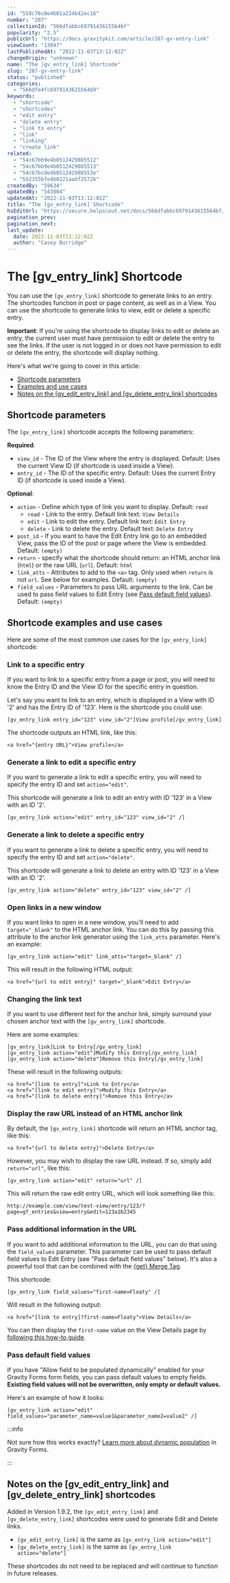 ```yaml
---
id: "558c76c0e4b01a224b42ec16"
number: "287"
collectionId: "566dfabbc6979143615564bf"
popularity: "2.5"
publicUrl: "https://docs.gravitykit.com/article/287-gv-entry-link"
viewCount: "13047"
lastPublishedAt: "2022-11-03T13:12:02Z"
changeOrigin: "unknown"
name: "The [gv_entry_link] Shortcode"
slug: "287-gv-entry-link"
status: "published"
categories: 
  - "566dfe4fc6979143615564d9"
keywords: 
  - "shortcode"
  - "shortcodes"
  - "edit entry"
  - "delete entry"
  - "link to entry"
  - "link"
  - "linking"
  - "create link"
related: 
  - "54c67bb9e4b0512429885512"
  - "54c67bb9e4b0512429885513"
  - "54c67bcde4b051242988553e"
  - "552355bfe4b0221aadf2572b"
createdBy: "59634"
updatedBy: "543004"
updatedAt: "2022-11-03T13:12:02Z"
title: "The [gv_entry_link] Shortcode"
hsEditUrl: "https://secure.helpscout.net/docs/566dfabbc6979143615564bf/article/558c76c0e4b01a224b42ec16"
pagination_prev: 
pagination_next: 
last_update:
  date: 2022-11-03T13:12:02Z
  author: "Casey Burridge"
---
```


# The [gv_entry_link] Shortcode

You can use the `[gv_entry_link]` shortcode to generate links to an entry. The shortcodes function in post or page content, as well as in a View. You can use the shortcode to generate links to view, edit or delete a specific entry.

**Important**<span style="font-weight: normal;">: If you're using the shortcode to display links to edit or delete an entry, the current user must have permission to edit or delete the entry</span> to see the links. If the user is not logged in or does not have permission to edit or delete the entry, the shortcode will display nothing.

Here's what we're going to cover in this article:

- [Shortcode parameters](#shortcode-parameters)
- [Examples and use cases](#examples)
- [Notes on the \[gv\_edit\_entry\_link\] and \[gv\_delete\_entry\_link\] shortcodes](#notes)

## Shortcode parameters

The `[gv_entry_link]` shortcode accepts the following parameters:

**Required**:

- `view_id` - The ID of the View where the entry is displayed. Default: Uses the current View ID (if shortcode is used inside a View).
- `entry_id` - The ID of the specific entry. Default: Uses the current Entry ID (if shortcode is used inside a View).

**Optional**:

- `action` - Define which type of link you want to display. Default: `read`
   - `read` - Link to the entry. Default link text: `View Details`
   - `edit` - Link to edit the entry. Default link text: `Edit Entry`
   - `delete` - Link to delete the entry. Default text: `Delete Entry`
- `post_id` - If you want to have the Edit Entry link go to an embedded View, pass the ID of the post or page where the View is embedded. Default: `(empty)`
- `return` - specify what the shortcode should return: an HTML anchor link (`html`) or the raw URL (`url`). Default: `html`
- `link_atts` - Attributes to add to the `<a>` tag. Only used when `return` is not `url`. See below for examples. Default: `(empty)`
- `field_values` - Parameters to pass URL arguments to the link. Can be used to pass field values to Edit Entry (see [Pass default field values](#field-values)). Default: `(empty)`

## Shortcode examples and use cases

Here are some of the most common use cases for the `[gv_entry_link]` shortcode:

### Link to a specific entry

If you want to link to a specific entry from a page or post, you will need to know the Entry ID and the View ID for the specific entry in question.

Let's say you want to link to an entry, which is displayed in a View with ID '2' and has the Entry ID of '123'. Here is the shortcode you could use:

```
[gv_entry_link entry_id="123" view_id="2"]View profile[/gv_entry_link]
```

The shortcode outputs an HTML link, like this:

```
<a href="{entry URL}">View profile</a>
```

### Generate a link to edit a specific entry

If you want to generate a link to edit a specific entry, you will need to specify the entry ID and set `action="edit"`.

This shortcode will generate a link to edit an entry with ID '123' in a View with an ID '2'.

```
[gv_entry_link action="edit" entry_id="123" view_id="2" /]
```

### Generate a link to delete a specific entry

If you want to generate a link to delete a specific entry, you will need to specify the entry ID and set `action="delete"`.

This shortcode will generate a link to delete an entry with ID '123' in a View with an ID '2'.

```
[gv_entry_link action="delete" entry_id="123" view_id="2" /]
```

### Open links in a new window

If you want links to open in a new window, you'll need to add `target="_blank"` to the HTML anchor link. You can do this by passing this attribute to the anchor link generator using the `link_atts` parameter. Here's an example:

```
[gv_entry_link action="edit" link_atts="target=_blank" /]
```

This will result in the following HTML output:

```
<a href="{url to edit entry}" target="_blank">Edit Entry</a>
```

### Changing the link text

If you want to use different text for the anchor link, simply surround your chosen anchor text with the `[gv_entry_link]` shortcode.

Here are some examples:

```
[gv_entry_link]Link to Entry[/gv_entry_link]
[gv_entry_link action="edit"]Modify this Entry[/gv_entry_link]
[gv_entry_link action="delete"]Remove this Entry[/gv_entry_link]
```

These will result in the following outputs:

```
<a href="[link to entry]">Link to Entry</a>
<a href="[link to edit entry]">Modify this Entry</a>
<a href="[link to delete entry]">Remove this Entry</a>
```

### Display the raw URL instead of an HTML anchor link

By default, the `[gv_entry_link]` shortcode will return an HTML anchor tag, like this:

```
<a href="{url to delete entry}">Delete Entry</a>
```

However, you may wish to display the raw URL instead. If so, simply add `return="url"`, like this:

```
[gv_entry_link action="edit" return="url" /]
```

This will return the raw edit entry URL, which will look something like this:

```
http://example.com/view/test-view/entry/123/?page=gf_entries&view=entry&edit=123a1b2345
```

### Pass additional information in the URL

If you want to add additional information to the URL, you can do that using the `field_values` parameter. This parameter can be used to pass default field values to Edit Entry (see "Pass default field values" below). It's also a powerful tool that can be combined with the [{get} Merge Tag](https://docs.gravitykit.com/article/314-the-get-merge-tag).

This shortcode:

```
[gv_entry_link field_values="first-name=Floaty" /]
```

Will result in the following output:

```
<a href="[link to entry]?first-name=Floaty">View Details</a>
```

You can then display the `first-name` value on the View Details page by [following this how-to guide](https://docs.gravitykit.com/article/315-using-the-get-merge-tags-with-gvlogic-to-display-a-persons-name-in-a-custom-content-widget).

### Pass default field values <a id="field-values"></a>

If you have "Allow field to be populated dynamically" enabled for your Gravity Forms form fields, you can pass default values to empty fields. **Existing field values will not be overwritten, only empty or default values.**

Here's an example of how it looks:

```
[gv_entry_link action="edit" field_values="parameter_name=value1&parameter_name2=value2" /]
```


:::info

Not sure how this works exactly? [Learn more about dynamic population](https://www.gravitykit.com/gravity-forms-populate-fields-dynamically/) in Gravity Forms.

:::

 ## Notes on the \[gv\_edit\_entry\_link\] and \[gv\_delete\_entry\_link\] shortcodes

Added in Version 1.9.2, the `[gv_edit_entry_link]` and `[gv_delete_entry_link]` shortcodes were used to generate Edit and Delete links.

- `[gv_edit_entry_link]` is the same as `[gv_entry_link action="edit"]`
- `[gv_delete_entry_link]` is the same as `[gv_entry_link action="delete"]`

These shortcodes do not need to be replaced and will continue to function in future releases.